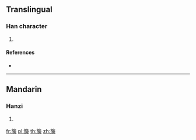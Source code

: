 {{character info/new}}
==Translingual==

===Han character===
{{Han char|rn=118|rad=竹|as=12|sn=18|four=|canj=HBHJ}}

# {{defn|Han|sort=竹12}}

====References====
* {{Han ref|kx=0901.281|hdz=53019.121|uh=7C32|ud=31794}}

----

==Mandarin==

===Hanzi===
{{cmn-hanzi|pin=[[gǎn]] ([[gan3]]), [[pái]] ([[pai2]])|wg=kan<sup>3</sup>, p'ai<sup>2</sup>}}

# {{defn|lang=cmn|sort=竹12}}

[[fr:簲]]
[[pl:簲]]
[[th:簲]]
[[zh:簲]]